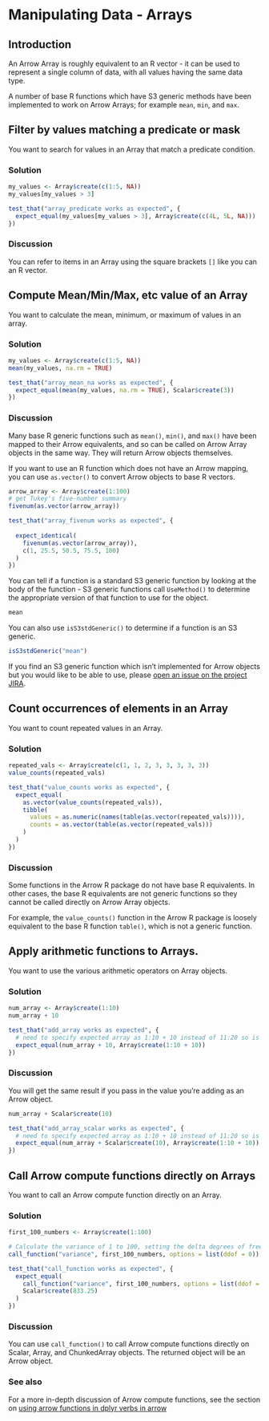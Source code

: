 <!-- Licensed to the Apache Software Foundation (ASF) under one -->
<!-- or more contributor license agreements.  See the NOTICE file -->
<!-- distributed with this work for additional information -->
<!-- regarding copyright ownership.  The ASF licenses this file -->
<!-- to you under the Apache License, Version 2.0 (the -->
<!-- "License"); you may not use this file except in compliance -->
<!-- with the License.  You may obtain a copy of the License at -->

<!--   http://www.apache.org/licenses/LICENSE-2.0 -->

<!-- Unless required by applicable law or agreed to in writing, -->
<!-- software distributed under the License is distributed on an -->
<!-- "AS IS" BASIS, WITHOUT WARRANTIES OR CONDITIONS OF ANY -->
<!-- KIND, either express or implied.  See the License for the -->
<!-- specific language governing permissions and limitations -->
<!-- under the License. -->
# Manipulating Data - Arrays

## Introduction

An Arrow Array is roughly equivalent to an R vector - it can be used to 
represent a single column of data, with all values having the same data type.  

A number of base R functions which have S3 generic methods have been implemented 
to work on Arrow Arrays; for example `mean`, `min`, and `max`.  

## Filter by values matching a predicate or mask

You want to search for values in an Array that match a predicate condition.

### Solution

```r
my_values <- Array$create(c(1:5, NA))
my_values[my_values > 3]
```
```r
test_that("array_predicate works as expected", {
  expect_equal(my_values[my_values > 3], Array$create(c(4L, 5L, NA)))
})
```

### Discussion

You can refer to items in an Array using the square brackets `[]` like you can
an R vector.

## Compute Mean/Min/Max, etc value of an Array

You want to calculate the mean, minimum, or maximum of values in an array.

### Solution

```r
my_values <- Array$create(c(1:5, NA))
mean(my_values, na.rm = TRUE)
```
```r
test_that("array_mean_na works as expected", {
  expect_equal(mean(my_values, na.rm = TRUE), Scalar$create(3))
})
```

### Discussion

Many base R generic functions such as `mean()`, `min()`, and `max()` have been
mapped to their Arrow equivalents, and so can be called on Arrow Array objects 
in the same way. They will return Arrow objects themselves.

If you want to use an R function which does not have an Arrow mapping, you can 
use `as.vector()` to convert Arrow objects to base R vectors.

```r
arrow_array <- Array$create(1:100)
# get Tukey's five-number summary
fivenum(as.vector(arrow_array))
```
```r

test_that("array_fivenum works as expected", {
  
  expect_identical(
    fivenum(as.vector(arrow_array)),
    c(1, 25.5, 50.5, 75.5, 100)
  )
})

```

You can tell if a function is a standard S3 generic function by looking 
at the body of the function - S3 generic functions call `UseMethod()`
to determine the appropriate version of that function to use for the object.

```r
mean
```

You can also use `isS3stdGeneric()` to determine if a function is an S3 generic.

```r
isS3stdGeneric("mean")
```

If you find an S3 generic function which isn't implemented for Arrow objects 
but you would like to be able to use, please 
[open an issue on the project JIRA](https://issues.apache.org/jira/projects/ARROW/issues).

## Count occurrences of elements in an Array

You want to count repeated values in an Array.

### Solution

```r
repeated_vals <- Array$create(c(1, 1, 2, 3, 3, 3, 3, 3))
value_counts(repeated_vals)
```

```r
test_that("value_counts works as expected", {
  expect_equal(
    as.vector(value_counts(repeated_vals)),
    tibble(
      values = as.numeric(names(table(as.vector(repeated_vals)))),
      counts = as.vector(table(as.vector(repeated_vals)))
    )
  )
})
```

### Discussion

Some functions in the Arrow R package do not have base R equivalents. In other 
cases, the base R equivalents are not generic functions so they cannot be called
directly on Arrow Array objects.

For example, the `value_counts()` function in the Arrow R package is loosely 
equivalent to the base R function `table()`, which is not a generic function. 

## Apply arithmetic functions to Arrays.

You want to use the various arithmetic operators on Array objects.

### Solution

```r
num_array <- Array$create(1:10)
num_array + 10
```
```r
test_that("add_array works as expected", {
  # need to specify expected array as 1:10 + 10 instead of 11:20 so is double not integer
  expect_equal(num_array + 10, Array$create(1:10 + 10))
})
```

### Discussion

You will get the same result if you pass in the value you're adding as an Arrow object.

```r
num_array + Scalar$create(10)
```
```r
test_that("add_array_scalar works as expected", {
  # need to specify expected array as 1:10 + 10 instead of 11:20 so is double not integer
  expect_equal(num_array + Scalar$create(10), Array$create(1:10 + 10))
})
```

## Call Arrow compute functions directly on Arrays

You want to call an Arrow compute function directly on an Array.

### Solution

```r
first_100_numbers <- Array$create(1:100)

# Calculate the variance of 1 to 100, setting the delta degrees of freedom to 0.
call_function("variance", first_100_numbers, options = list(ddof = 0))

```
```r
test_that("call_function works as expected", {
  expect_equal(
    call_function("variance", first_100_numbers, options = list(ddof = 0)),
    Scalar$create(833.25)
  )
})
```
### Discussion

You can use `call_function()` to call Arrow compute functions directly on 
Scalar, Array, and ChunkedArray objects.  The returned object will be an Arrow object.

### See also

For a more in-depth discussion of Arrow compute functions, see the section on [using arrow functions in dplyr verbs in arrow](#use-arrow-functions-in-dplyr-verbs-in-arrow)
